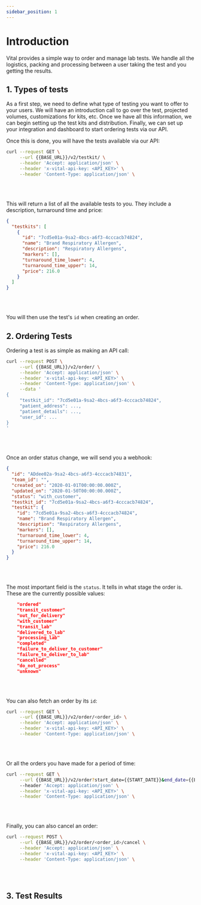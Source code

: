```yaml
---
sidebar_position: 1
---
```


# Introduction

Vital provides a simple way to order and manage lab tests. We handle all the logistics, packing and processing between a user taking the test and you getting the results.

## 1. Types of tests

As a first step, we need to define what type of testing you want to offer to your users. We will have an introduction call to go over the test, projected volumes, customizations for kits, etc. Once we have all this information, we can begin setting up the test kits and distribution. Finally, we can set up your integration and dashboard to start ordering tests via our API.

Once this is done, you will have the tests available via our API:

```bash
curl --request GET \
     --url {{BASE_URL}}/v2/testkit/ \
     --header 'Accept: application/json' \
     --header 'x-vital-api-key: <API_KEY>' \
     --header 'Content-Type: application/json' \
```

<br />
<br />

This will return a list of all the available tests to you. They include a description, turnaround time and price:

```json
{
  "testkits": [
    {
      "id": "7cd5e01a-9sa2-4bcs-a6f3-4cccacb74824",
      "name": "Brand Respiratory Allergen",
      "description": "Respiratory Allergens",
      "markers": [],
      "turnaround_time_lower": 4,
      "turnaround_time_upper": 14,
      "price": 216.0
    }
  ]
}
```

<br />
<br />

You will then use the test's `id` when creating an order.

## 2. Ordering Tests

Ordering a test is as simple as making an API call:

```bash
curl --request POST \
     --url {{BASE_URL}}/v2/order/ \
     --header 'Accept: application/json' \
     --header 'x-vital-api-key: <API_KEY>' \
     --header 'Content-Type: application/json' \
     --data '
{
     "testkit_id": "7cd5e01a-9sa2-4bcs-a6f3-4cccacb74824",
     "patient_address": ...,
     "patient_details": ...,
     "user_id": ...
}
'
```

<br />
<br />

Once an order status change, we will send you a webhook:

```json
{
  "id": "ADdee02a-9sa2-4bcs-a6f3-4cccacb74831",
  "team_id": "",
  "created_on": "2020-01-01T00:00:00.000Z",
  "updated_on": "2020-01-50T00:00:00.000Z",
  "status": "with_customer",
  "testkit_id": "7cd5e01a-9sa2-4bcs-a6f3-4cccacb74824",
  "testkit": {
    "id": "7cd5e01a-9sa2-4bcs-a6f3-4cccacb74824",
    "name": "Brand Respiratory Allergen",
    "description": "Respiratory Allergens",
    "markers": [],
    "turnaround_time_lower": 4,
    "turnaround_time_upper": 14,
    "price": 216.0
  }
}
```

<br />
<br />

The most important field is the `status`. It tells in what stage the order is. These are the currently possible values:

```json
    "ordered"
    "transit_customer"
    "out_for_delivery"
    "with_customer"
    "transit_lab"
    "delivered_to_lab"
    "processing_lab"
    "completed"
    "failure_to_deliver_to_customer"
    "failure_to_deliver_to_lab"
    "cancelled"
    "do_not_process"
    "unknown"
```

<br />
<br />

You can also fetch an order by its `id`:

```bash
curl --request GET \
     --url {{BASE_URL}}/v2/order/<order_id> \
     --header 'Accept: application/json' \
     --header 'x-vital-api-key: <API_KEY>' \
     --header 'Content-Type: application/json' \
```

<br />
<br />

Or all the orders you have made for a period of time:

```bash
curl --request GET \
     --url {{BASE_URL}}/v2/order?start_date={{START_DATE}}&end_date={{END_DATE}} \
     --header 'Accept: application/json' \
     --header 'x-vital-api-key: <API_KEY>' \
     --header 'Content-Type: application/json' \
```

<br />
<br />

Finally, you can also cancel an order:

```bash
curl --request POST \
     --url {{BASE_URL}}/v2/order/<order_id>/cancel \
     --header 'Accept: application/json' \
     --header 'x-vital-api-key: <API_KEY>' \
     --header 'Content-Type: application/json' \
```

<br />
<br />

## 3. Test Results
